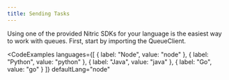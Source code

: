 ```yaml
---
title: Sending Tasks
---
```


Using one of the provided Nitric SDKs for your language is the easiest way to work with queues. First, start by importing the QueueClient.

<CodeExamples
	languages={[
	{
		label: "Node",
		value: "node"
	},
	{
		label: "Python",
		value: "python"
	},
	{
		label: "Java",
		value: "java"
	},
	{
		label: "Go",
		value: "go"
	}
	]}
	defaultLang="node"
>
<CodeSnippet snippet="nitrictech/node-sdk/examples/queues/send.ts" />

<CodeSnippet snippet="nitrictech/python-sdk/examples/queues/send.py" />

<CodeSnippet snippet="nitrictech/java-sdk/examples/src/main/java/examples/queues/Send.java" />

<CodeSnippet snippet="nitrictech/go-sdk/examples/queues/send.go" />

</CodeExamples>
